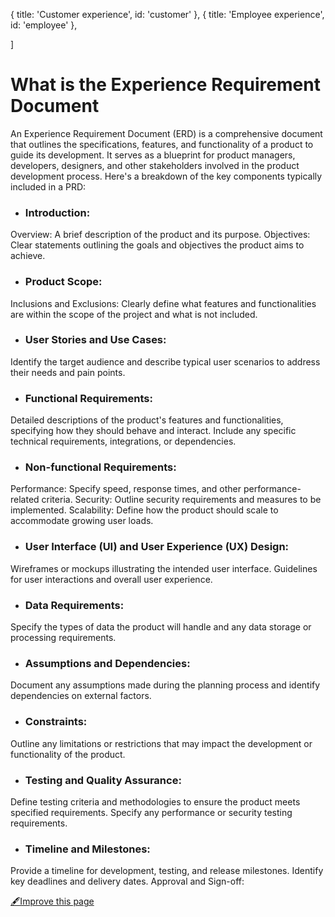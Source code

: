 
  { title: 'Customer experience', id: 'customer' },
  { title: 'Employee experience', id: 'employee' },

]

<HeroPattern />

# What is the Experience Requirement Document

An Experience Requirement Document (ERD) is a comprehensive document that outlines the specifications, features, and functionality of a product to guide its development. It serves as a blueprint for product managers, developers, designers, and other stakeholders involved in the product development process. Here's a breakdown of the key components typically included in a PRD:

- ### Introduction:
Overview: A brief description of the product and its purpose.
Objectives: Clear statements outlining the goals and objectives the product aims to achieve.

- ### Product Scope:
Inclusions and Exclusions: Clearly define what features and functionalities are within the scope of the project and what is not included.

- ### User Stories and Use Cases:
Identify the target audience and describe typical user scenarios to address their needs and pain points.

- ### Functional Requirements:
Detailed descriptions of the product's features and functionalities, specifying how they should behave and interact.
Include any specific technical requirements, integrations, or dependencies.

- ### Non-functional Requirements:
Performance: Specify speed, response times, and other performance-related criteria.
Security: Outline security requirements and measures to be implemented.
Scalability: Define how the product should scale to accommodate growing user loads.

- ### User Interface (UI) and User Experience (UX) Design:
Wireframes or mockups illustrating the intended user interface.
Guidelines for user interactions and overall user experience.

- ### Data Requirements:
Specify the types of data the product will handle and any data storage or processing requirements.

- ### Assumptions and Dependencies:
Document any assumptions made during the planning process and identify dependencies on external factors.

- ### Constraints:
Outline any limitations or restrictions that may impact the development or functionality of the product.

- ### Testing and Quality Assurance:
Define testing criteria and methodologies to ensure the product meets specified requirements.
Specify any performance or security testing requirements.

- ### Timeline and Milestones:
Provide a timeline for development, testing, and release milestones.
Identify key deadlines and delivery dates.
Approval and Sign-off:


[🖋️Improve this page](https://github.com/erxes/erxes-docs/edit/main/src/app/requirement/page.mdx)
